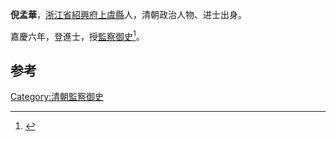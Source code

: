 '''倪孟華'''，[[浙江省|浙江省]][[紹興府|紹興府]][[上虞縣|上虞縣]]人，清朝政治人物、进士出身。

嘉慶六年，登進士，授[[監察御史|監察御史]]<ref>{{cite news|author=李金海、王克昌、姜林坤|title=上虞籍历代进士名录|url=http://www.xxyjh.com/new_detail.aspx?id=1426|accessdate=2013-08-20|newspaper=上虞乡贤研究会|deadurl=yes|archiveurl=https://web.archive.org/web/20130921054848/http://www.xxyjh.com/new_detail.aspx?id=1426|archivedate=2013-09-21}}</ref>。

==参考==
{{reflist}}
{{清朝人物小作品}}
{{嘉慶六年辛酉恩科殿試金榜}}
[[Category:清朝監察御史|Category:清朝監察御史]]